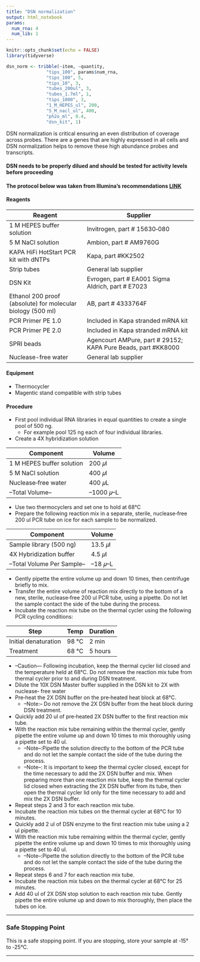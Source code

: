 ```yaml
---
title: "DSN normalization"
output: html_notebook
params:
  num_rna: 4
  num_lib: 1
---
```

```r
knitr::opts_chunk$set(echo = FALSE)
library(tidyverse)

```


```r
dsn_norm <- tribble(~item, ~quantity,
               "tips_100", params$num_rna,
               "tips_100", 5,
               "tips_10", 3,
               "tubes_200ul", 3,
               "tubes_1.7ml", 1,
               "tips_1000", 3,
               "1_M_HEPES_ul", 200,
               "5_M_nacl_ul", 400,
               "ph2o_ml", 0.4, 
               "dsn_kit", 1)
```

DSN normalization is critical ensuring an even distribution of coverage across probes.  There are a genes that are highly expressed in all cells and DSN normalization helps to remove these high abundance probes and transcripts.  

#### DSN needs to be properly dilued and should be tested for activity levels before proceeding

#### The protocol below was taken from Illumina's recommendations [LINK](https://github.com/pinskylab/laboratory/blob/master/documentation/dsn_normalization_sampleprep_application_note_15014673_c.pdf)
#### Reagents

| Reagent| Supplier|
|----------|--------------|
|1 M HEPES buffer solution|Invitrogen, part # 15630‐080 |
|5 M NaCl solution|Ambion, part # AM9760G|
|KAPA HiFi HotStart PCR kit with dNTPs|Kapa, part #KK2502|
|Strip tubes|General lab supplier|
|DSN Kit|Evrogen, part # EA001 Sigma Aldrich, part # E7023|
|Ethanol 200 proof (absolute) for molecular biology (500 ml)|AB, part # 4333764F|
|PCR Primer PE 1.0|Included in Kapa stranded mRNA kit|
|PCR Primer PE 2.0|Included in Kapa stranded mRNA kit|
|SPRI beads|Agencourt AMPure, part # 29152; KAPA Pure Beads, part #KK8000|
|Nuclease-free water|General lab supplier|

#### Equipment
- Thermocycler
- Magentic stand compatible with strip tubes

#### Procedure

- First pool individual RNA libraries in equal quantities to create a single pool of 500 ng.
	- For example pool 125 ng each of four individual libraries.

- Create a 4X hybridization solution

|Component|Volume|
|---------|------|
|1 M HEPES buffer solution| 200 𝜇l|
|5 M NaCl solution| 400 𝜇l|
|Nuclease‐free water| 400 𝜇L|
|--Total Volume--|--1000 𝜇--L|

- Use two thermocyclers and set one to hold at 68°C
- Prepare the following reaction mix in a separate, sterile, nuclease‐free 200 ul PCR tube on ice for each sample to be normalized.

|Component|Volume|
|---------|------|
|Sample library (500 ng)| 13.5 𝜇l|
|4X Hybridization buffer| 4.5 𝜇l|
|--Total Volume Per Sample--|--18 𝜇--L|

- Gently pipette the entire volume up and down 10 times, then centrifuge briefly to mix.
- Transfer the entire volume of reaction mix directly to the bottom of a new, sterile, nuclease‐free 200 ul PCR tube, using a pipette. Do not let the sample contact the side of the tube during the process.
- Incubate the reaction mix tube on the thermal cycler using the following PCR cycling conditions:

|Step|Temp|Duration|
|----|----|--------|
|Initial denaturation|98 °C|2 min|
|Treatment|68 °C|5 hours|

- --Caution--- Following incubation, keep the thermal cycler lid closed and the temperature held at 68°C. Do not remove the reaction mix tube from thermal cycler prior to and during DSN treatment.
- Dilute the 10X DSN Master buffer supplied in the DSN kit to 2X with nuclease‐ free water
- Pre‐heat the 2X DSN buffer on the pre‐heated heat block at 68°C.
  - --Note:-- Do not remove the 2X DSN buffer from the heat block during DSN treatment.
- Quickly add 20 ul of pre‐heated 2X DSN buffer to the first reaction mix tube.
- With the reaction mix tube remaining within the thermal cycler, gently pipette the entire volume up and down 10 times to mix thoroughly using a pipette set to 40 ul.
  - --Note--:Pipette the solution directly to the bottom of the PCR tube and do not let the sample contact the side of the tube during the process.
  - --Note--: It is important to keep the thermal cycler closed, except for the time necessary to add the 2X DSN buffer and mix. When preparing more than one reaction mix tube, keep the thermal cycler lid closed when extracting the 2X DSN buffer from its tube, then open the thermal cycler lid only for the time necessary to add and mix the 2X DSN buffer.
- Repeat steps 2 and 3 for each reaction mix tube.
- Incubate the reaction mix tubes on the thermal cycler at 68°C for 10 minutes.
- Quickly add 2 ul of DSN enzyme to the first reaction mix tube using a 2 ul pipette.
- With the reaction mix tube remaining within the thermal cycler, gently pipette the entire volume up and down 10 times to mix thoroughly using a pipette set to 40 ul.
  - --Note--:Pipette the solution directly to the bottom of the PCR tube and do not let the sample contact the side of the tube during the process.
- Repeat steps 6 and 7 for each reaction mix tube.
- Incubate the reaction mix tubes on the thermal cycler at 68°C for 25 minutes.
- Add 40 ul of 2X DSN stop solution to each reaction mix tube. Gently pipette the entire volume up and down to mix thoroughly, then place the tubes on ice.

---

### Safe Stopping Point
This is a safe stopping point. If you are stopping, store your sample at ‐15° to ‐25°C.



---
